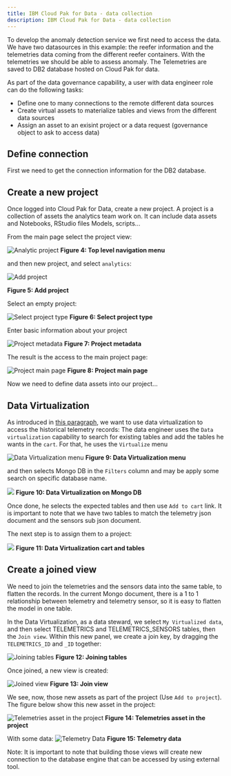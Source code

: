 ```yaml
---
title: IBM Cloud Pak for Data - data collection
description: IBM Cloud Pak for Data - data collection
---
```


To develop the anomaly detection service we first need to access the data. We have two datasources in this example: the reefer information and the telemetries data coming from the different reefer containers. With the telemetries we should be able to assess anomaly. The Telemetries are saved to DB2 database hosted on Cloud Pak for data. 

As part of the data governance capability, a user with data engineer role can do the following tasks:

* Define one to many connections to the remote different data sources
* Create virtual assets to materialize tables and views from the different data sources
* Assign an asset to an exisint project or a data request (governance object to ask to access data)

## Define connection

First we need to get the connection information for the DB2 database. 

## Create a new project

Once logged into Cloud Pak for Data, create a new project. A project is a collection of assets the analytics team work on. It can include data assets and Notebooks, RStudio files
Models, scripts...

From the main page select the project view:

![Analytic project](./images/create-project-0.png)
**Figure 4: Top level navigation menu**

and then new project, and select `analytics`:

![Add project](./images/create-project-1.png)

**Figure 5: Add project**

Select an empty project:

![Select project type](./images/create-project-2.png)
**Figure 6: Select project type**

Enter basic information about your project

![Project metadata](./images/create-project-3.png)
**Figure 7: Project metadata**

The result is the access to the main project page:

![Project main page](./images/create-project-4.png)
**Figure 8: Project main page**

Now we need to define data assets into our project...

## Data Virtualization

As introduced in [this paragraph](https://ibm-cloud-architecture.github.io/refarch-data-ai-analytics/architecture/collect-org-data/), we want to use data virtualization to access the historical telemetry records: The data engineer uses the `Data virtualization` capability to search for existing tables and add the tables he wants in the `cart`. For that, he uses the `Virtualize` menu 

![Data Virtualization menu](./images/virtualize-1.png)
**Figure 9: Data Virtualization menu**

and then selects Mongo DB in the `Filters` column and may be apply some search on specific database name.

![](./images/virtualization.png)
**Figure 10: Data Virtualization on Mongo DB**

Once done, he selects the expected tables and then use `Add to cart` link. It is important to note that we have two tables to match the telemetry json document and the sensors sub json document.

The next step is to assign them to a project:

![](./images/virtualize-tables.png)
**Figure 11: Data Virtualization cart and tables**


## Create a joined view

We need to join the telemetries and the sensors data into the same table, to flatten the records. In the current Mongo document, there is a 1 to 1 relationship between telemetry and telemetry sensor, so it is easy to flatten the model in one table.

In the Data Virtualization, as a data steward, we select `My Virtualized data`, and then 
select TELEMETRICS and TELEMETRICS_SENSORS tables, then the `Join view`. Within this new panel, we create a join key, by dragging the `TELEMETRICS_ID` and `_ID` together:

![Joining tables](./images/join-tables.png)
**Figure 12: Joining tables**

Once joined, a new view is created:

![Joined view](./images/join-view.png)
**Figure 13: Join view**

We see, now, those new assets as part of the project (Use `Add to project`). The figure below show this new asset in the project:

![Telemetries asset in the project](./images/telemetries-asset.png)
**Figure 14: Telemetries asset in the project**

With some data:
![Telemetry Data](./images/telemetry-data.png)
**Figure 15: Telemetry data**

Note: It is important to note that building those views will create new connection to the database engine that can be accessed by using external tool.

